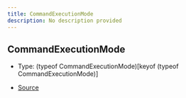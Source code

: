 ```yaml
---
title: CommandExecutionMode
description: No description provided
---
```


## CommandExecutionMode

- Type: (typeof CommandExecutionMode)\[keyof (typeof CommandExecutionMode)]

- [Source](https://github.com/underctrl-io/commandkit/blob/141d1404ab18a8e659209a0fab65466bf3b6dd85/packages/commandkit/src/app/commands/Context.ts#L28)